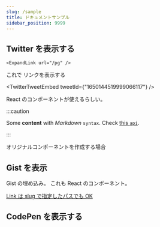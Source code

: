 ```yaml
---
slug: /sample
title: ドキュメントサンプル
sidebar_position: 9999
---
```


## Twitter を表示する

```
<ExpandLink url="/pg" />
```

これで <ExpandLink url="/pg" /> リンクを表示する

<TwitterTweetEmbed tweetId={"1650144519999066117"} />

React のコンポーネントが使えるらしい。

:::caution

Some **content** with _Markdown_ `syntax`. Check [this `api`](#).

:::

オリジナルコンポーネントを作成する場合

## Gist を表示

<Gist id="99dd53485029bf20bdb91152e7bc6be8" file="list_test.py" />

Gist の埋め込み。
これも React のコンポーネント。

[Link は slug で指定したパスでも OK](/blog)

## CodePen を表示する

<CodePen user="fereria" slug="qBMPYJN" height={500} />
